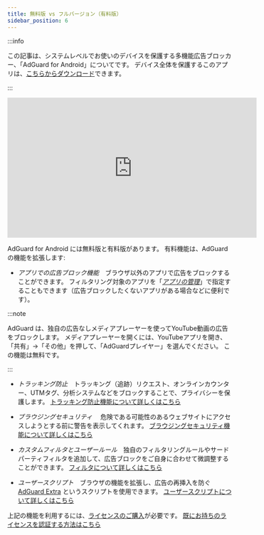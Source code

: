 ```yaml
---
title: 無料版 vs フルバージョン（有料版）
sidebar_position: 6
---
```


:::info

この記事は、システムレベルでお使いのデバイスを保護する多機能広告ブロッカー、「AdGuard for Android」についてです。 デバイス全体を保護するこのアプリは、[こちらからダウンロード](https://agrd.io/download-kb-adblock)できます。

:::

<iframe width="560" height="315" src="https://www.youtube-nocookie.com/embed/xNOeHpZgjFo" title="YouTube video player" frameborder="0" allow="accelerometer; autoplay; clipboard-write; encrypted-media; gyroscope; picture-in-picture" allowfullscreen></iframe>

AdGuard for Android には無料版と有料版があります。 有料機能は、AdGuard の機能を拡張します:

- _アプリでの広告ブロック機能_　ブラウザ以外のアプリで広告をブロックすることができます。 フィルタリング対象のアプリを「[_アプリの管理_](/adguard-for-android/features/app-management)」で指定することもできます（広告ブロックしたくないアプリがある場合などに便利です）。

:::note

AdGuard は、独自の広告なしメディアプレーヤーを使ってYouTube動画の広告をブロックします。 メディアプレーヤーを開くには、YouTubeアプリを開き、「共有」→「その他」を押して、「AdGuardプレイヤー」を選んでください。 この機能は無料です。

:::

- _トラッキング防止_　トラッキング（追跡）リクエスト、オンラインカウンター、UTMタグ、分析システムなどをブロックすることで、プライバシーを保護します。 [トラッキング防止機能について詳しくはこちら](/adguard-for-android/features/protection/tracking-protection)

- _ブラウジングセキュリティ_ 　危険である可能性のあるウェブサイトにアクセスしようとする前に警告を表示してくれます。 [ブラウジングセキュリティ機能について詳しくはこちら](/adguard-for-android/features/protection/tracking-protection)

- _カスタムフィルタとユーザールール_　独自のフィルタリングルールやサードパーティフィルタを追加して、広告ブロックをご自身に合わせて微調整することができます。 [フィルタについて詳しくはこちら](/adguard-for-android/features/settings#filters)

- _ユーザースクリプト_　ブラウザの機能を拡張し、広告の再挿入を防ぐ [AdGuard Extra](/adguard-for-android/features/settings#adguard-extra) というスクリプトを使用できます。 [ユーザースクリプトについて詳しくはこちら](/adguard-for-android/features/settings#filters)

上記の機能を利用するには、[ライセンスのご購入](https://adguard.com/ja/license.html)が必要です。 [既にお持ちのライセンスを認証する方法はこちら](/general/license/activation/#activating-adguard-for-android)
